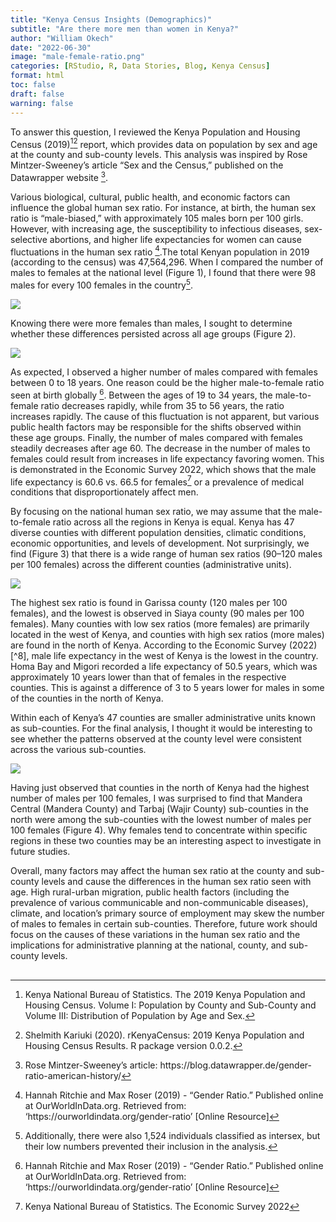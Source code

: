 ```yaml
---
title: "Kenya Census Insights (Demographics)"
subtitle: "Are there more men than women in Kenya?"
author: "William Okech"
date: "2022-06-30"
image: "male-female-ratio.png"
categories: [RStudio, R, Data Stories, Blog, Kenya Census]
format: html
toc: false
draft: false
warning: false
---
```


To answer this question, I reviewed the Kenya Population and Housing Census (2019)[^1][^2] report, which provides data on population by sex and age at the county and sub-county levels. This analysis was inspired by Rose Mintzer-Sweeney's article "Sex and the Census," published on the Datawrapper website [^3].

[^1]: Kenya National Bureau of Statistics. The 2019 Kenya Population and Housing Census. Volume I: Population by County and Sub-County and Volume III: Distribution of Population by Age and Sex.

[^2]: Shelmith Kariuki (2020). rKenyaCensus: 2019 Kenya Population and Housing Census Results. R package version 0.0.2.

[^3]: Rose Mintzer-Sweeney's article: https://blog.datawrapper.de/gender-ratio-american-history/

Various biological, cultural, public health, and economic factors can influence the global human sex ratio. For instance, at birth, the human sex ratio is "male-biased," with approximately 105 males born per 100 girls. However, with increasing age, the susceptibility to infectious diseases, sex-selective abortions, and higher life expectancies for women can cause fluctuations in the human sex ratio [^4].The total Kenyan population in 2019 (according to the census) was 47,564,296. When I compared the number of males to females at the national level (Figure 1), I found that there were 98 males for every 100 females in the country[^5].

[^4]: Hannah Ritchie and Max Roser (2019) - "Gender Ratio." Published online at OurWorldInData.org. Retrieved from: 'https://ourworldindata.org/gender-ratio' \[Online Resource\]

[^5]: Additionally, there were also 1,524 individuals classified as intersex, but their low numbers prevented their inclusion in the analysis.

![](images/national_sex_ratio.png)

Knowing there were more females than males, I sought to determine whether these differences persisted across all age groups (Figure 2).

![](images/age_sex_ratio.png)

As expected, I observed a higher number of males compared with females between 0 to 18 years. One reason could be the higher male-to-female ratio seen at birth globally [^6]. Between the ages of 19 to 34 years, the male-to-female ratio decreases rapidly, while from 35 to 56 years, the ratio increases rapidly. The cause of this fluctuation is not apparent, but various public health factors may be responsible for the shifts observed within these age groups. Finally, the number of males compared with females steadily decreases after age 60. The decrease in the number of males to females could result from increases in life expectancy favoring women. This is demonstrated in the Economic Survey 2022, which shows that the male life expectancy is 60.6 vs. 66.5 for females[^7] or a prevalence of medical conditions that disproportionately affect men.

[^6]: Hannah Ritchie and Max Roser (2019) - "Gender Ratio." Published online at OurWorldInData.org. Retrieved from: 'https://ourworldindata.org/gender-ratio' \[Online Resource\]

[^7]: Kenya National Bureau of Statistics. The Economic Survey 2022

By focusing on the national human sex ratio, we may assume that the male-to-female ratio across all the regions in Kenya is equal. Kenya has 47 diverse counties with different population densities, climatic conditions, economic opportunities, and levels of development. Not surprisingly, we find (Figure 3) that there is a wide range of human sex ratios (90--120 males per 100 females) across the different counties (administrative units).

![](images/barplot_map.png)

The highest sex ratio is found in Garissa county (120 males per 100 females), and the lowest is observed in Siaya county (90 males per 100 females). Many counties with low sex ratios (more females) are primarily located in the west of Kenya, and counties with high sex ratios (more males) are found in the north of Kenya. According to the Economic Survey (2022) \[\^8\], male life expectancy in the west of Kenya is the lowest in the country. Homa Bay and Migori recorded a life expectancy of 50.5 years, which was approximately 10 years lower than that of females in the respective counties. This is against a difference of 3 to 5 years lower for males in some of the counties in the north of Kenya.

Within each of Kenya's 47 counties are smaller administrative units known as sub-counties. For the final analysis, I thought it would be interesting to see whether the patterns observed at the county level were consistent across the various sub-counties.

![](images/top_bottom_plot.png)

Having just observed that counties in the north of Kenya had the highest number of males per 100 females, I was surprised to find that Mandera Central (Mandera County) and Tarbaj (Wajir County) sub-counties in the north were among the sub-counties with the lowest number of males per 100 females (Figure 4). Why females tend to concentrate within specific regions in these two counties may be an interesting aspect to investigate in future studies.

Overall, many factors may affect the human sex ratio at the county and sub-county levels and cause the differences in the human sex ratio seen with age. High rural-urban migration, public health factors (including the prevalence of various communicable and non-communicable diseases), climate, and location's primary source of employment may skew the number of males to females in certain sub-counties. Therefore, future work should focus on the causes of these variations in the human sex ratio and the implications for administrative planning at the national, county, and sub-county levels.

## 
